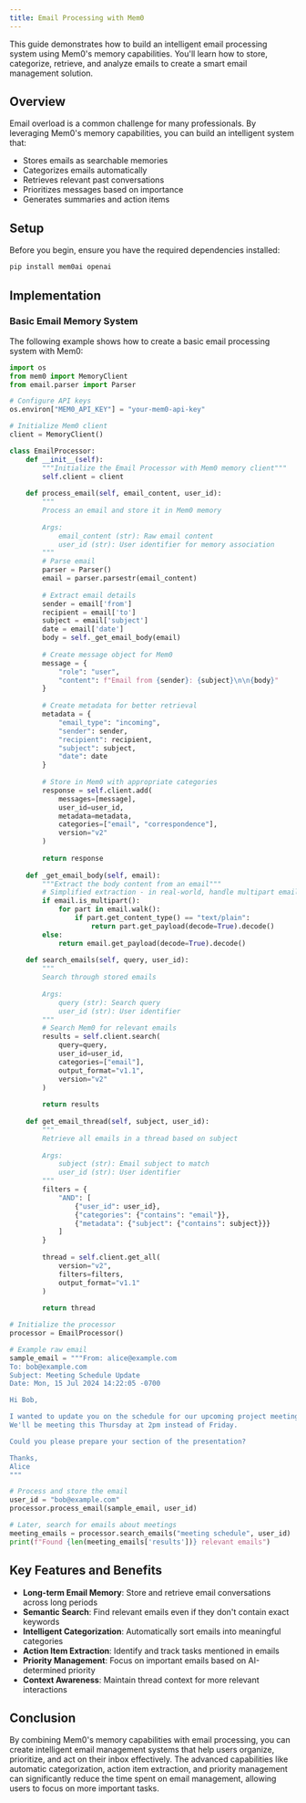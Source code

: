 ---
title: Email Processing with Mem0
---

<Snippet file="paper-release.mdx" />

This guide demonstrates how to build an intelligent email processing system using Mem0's memory capabilities. You'll learn how to store, categorize, retrieve, and analyze emails to create a smart email management solution.

## Overview

Email overload is a common challenge for many professionals. By leveraging Mem0's memory capabilities, you can build an intelligent system that:

- Stores emails as searchable memories
- Categorizes emails automatically
- Retrieves relevant past conversations
- Prioritizes messages based on importance
- Generates summaries and action items

## Setup

Before you begin, ensure you have the required dependencies installed:

```bash
pip install mem0ai openai
```

## Implementation

### Basic Email Memory System

The following example shows how to create a basic email processing system with Mem0:

```python
import os
from mem0 import MemoryClient
from email.parser import Parser

# Configure API keys
os.environ["MEM0_API_KEY"] = "your-mem0-api-key"

# Initialize Mem0 client
client = MemoryClient()

class EmailProcessor:
    def __init__(self):
        """Initialize the Email Processor with Mem0 memory client"""
        self.client = client
        
    def process_email(self, email_content, user_id):
        """
        Process an email and store it in Mem0 memory
        
        Args:
            email_content (str): Raw email content
            user_id (str): User identifier for memory association
        """
        # Parse email
        parser = Parser()
        email = parser.parsestr(email_content)
        
        # Extract email details
        sender = email['from']
        recipient = email['to']
        subject = email['subject']
        date = email['date']
        body = self._get_email_body(email)
        
        # Create message object for Mem0
        message = {
            "role": "user",
            "content": f"Email from {sender}: {subject}\n\n{body}"
        }
        
        # Create metadata for better retrieval
        metadata = {
            "email_type": "incoming",
            "sender": sender,
            "recipient": recipient,
            "subject": subject,
            "date": date
        }
        
        # Store in Mem0 with appropriate categories
        response = self.client.add(
            messages=[message],
            user_id=user_id,
            metadata=metadata,
            categories=["email", "correspondence"],
            version="v2"
        )
        
        return response
    
    def _get_email_body(self, email):
        """Extract the body content from an email"""
        # Simplified extraction - in real-world, handle multipart emails
        if email.is_multipart():
            for part in email.walk():
                if part.get_content_type() == "text/plain":
                    return part.get_payload(decode=True).decode()
        else:
            return email.get_payload(decode=True).decode()
    
    def search_emails(self, query, user_id):
        """
        Search through stored emails
        
        Args:
            query (str): Search query
            user_id (str): User identifier
        """
        # Search Mem0 for relevant emails
        results = self.client.search(
            query=query,
            user_id=user_id,
            categories=["email"],
            output_format="v1.1",
            version="v2"
        )
        
        return results
        
    def get_email_thread(self, subject, user_id):
        """
        Retrieve all emails in a thread based on subject
        
        Args:
            subject (str): Email subject to match
            user_id (str): User identifier
        """
        filters = {
            "AND": [
                {"user_id": user_id},
                {"categories": {"contains": "email"}},
                {"metadata": {"subject": {"contains": subject}}}
            ]
        }
        
        thread = self.client.get_all(
            version="v2",
            filters=filters,
            output_format="v1.1"
        )
        
        return thread

# Initialize the processor
processor = EmailProcessor()

# Example raw email
sample_email = """From: alice@example.com
To: bob@example.com
Subject: Meeting Schedule Update
Date: Mon, 15 Jul 2024 14:22:05 -0700

Hi Bob,

I wanted to update you on the schedule for our upcoming project meeting.
We'll be meeting this Thursday at 2pm instead of Friday.

Could you please prepare your section of the presentation?

Thanks,
Alice
"""

# Process and store the email
user_id = "bob@example.com"
processor.process_email(sample_email, user_id)

# Later, search for emails about meetings
meeting_emails = processor.search_emails("meeting schedule", user_id)
print(f"Found {len(meeting_emails['results'])} relevant emails")
```

## Key Features and Benefits

- **Long-term Email Memory**: Store and retrieve email conversations across long periods
- **Semantic Search**: Find relevant emails even if they don't contain exact keywords
- **Intelligent Categorization**: Automatically sort emails into meaningful categories
- **Action Item Extraction**: Identify and track tasks mentioned in emails
- **Priority Management**: Focus on important emails based on AI-determined priority
- **Context Awareness**: Maintain thread context for more relevant interactions

## Conclusion

By combining Mem0's memory capabilities with email processing, you can create intelligent email management systems that help users organize, prioritize, and act on their inbox effectively. The advanced capabilities like automatic categorization, action item extraction, and priority management can significantly reduce the time spent on email management, allowing users to focus on more important tasks.

